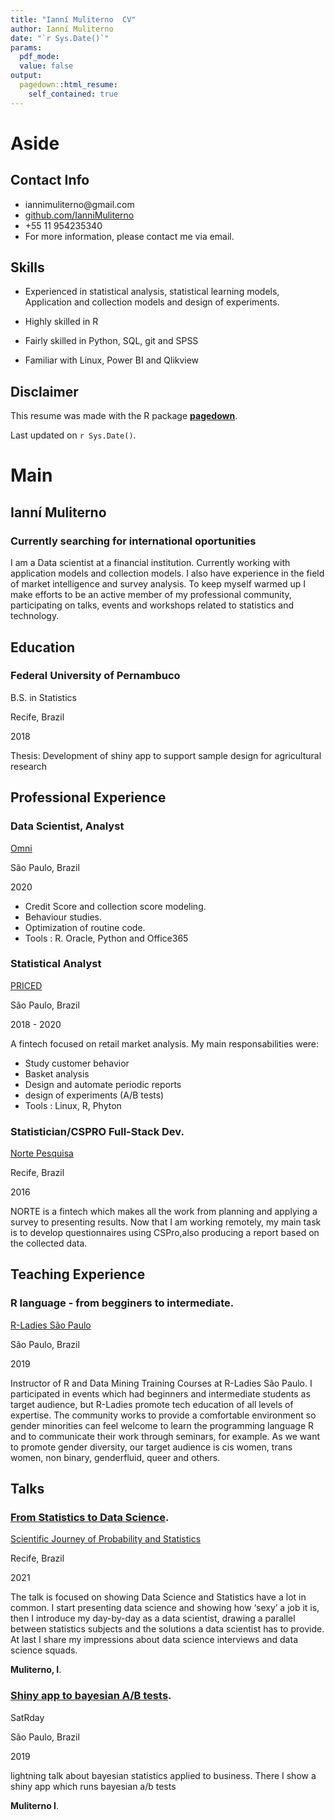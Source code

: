```yaml
---
title: "Ianní Muliterno  CV"
author: Ianní Muliterno
date: "`r Sys.Date()`"
params:
  pdf_mode:
  value: false
output:
  pagedown::html_resume:
    self_contained: true
---
```


Aside
================================================================================




Contact Info {#contact}
--------------------------------------------------------------------------------

- <i class="fa fa-envelope"></i> iannimuliterno@gmail.com
- <i class="fa fa-github"></i> [github.com/IanniMuliterno](https://github.com/IanniMuliterno)
- <i class="fa fa-phone"></i> +55 11 954235340
- For more information, please contact me via email.


Skills {#skills}
--------------------------------------------------------------------------------

- Experienced in statistical analysis, statistical learning models, Application and collection models and design of experiments.

- Highly skilled in R

- Fairly skilled in Python, SQL, git and SPSS

- Familiar with Linux, Power BI and Qlikview


Disclaimer {#disclaimer}
--------------------------------------------------------------------------------

This resume was made with the R package [**pagedown**](https://github.com/rstudio/pagedown).

Last updated on `r Sys.Date()`.



Main
================================================================================

Ianní Muliterno {#title}
--------------------------------------------------------------------------------

### Currently searching for international oportunities

I am a Data scientist at a financial institution. Currently working with application models and collection models. I also have experience in the field of market intelligence and survey analysis.
To keep myself warmed up I make efforts to be an active member of my professional community, participating on talks, events and workshops related to statistics and technology.


Education {data-icon=graduation-cap data-concise=true}
--------------------------------------------------------------------------------

### Federal University of Pernambuco

B.S. in Statistics

Recife, Brazil

2018

Thesis: Development of shiny app to support sample design for agricultural research


Professional Experience {data-icon=suitcase}
--------------------------------------------------------------------------------

### Data Scientist, Analyst
[Omni](https://www.omni.com.br/)

São Paulo, Brazil

2020

- Credit Score and collection score modeling.
- Behaviour studies.
- Optimization of routine code.
- Tools : R. Oracle, Python and Office365


### Statistical Analyst
[PRICED](https://www.priced.com.br/)

São Paulo, Brazil

2018 - 2020

A fintech focused on retail market analysis. My main responsabilities were:

- Study customer behavior
- Basket  analysis
- Design and automate periodic reports 
- design of experiments (A/B tests)
- Tools : Linux, R, Phyton

### Statistician/CSPRO Full-Stack Dev.
[Norte Pesquisa](https://www.facebook.com/nortepesquisaspe/)

Recife, Brazil

2016

NORTE is a fintech which makes all the work from planning and applying a survey to presenting results. Now that I am working remotely, my main task is to develop questionnaires using CSPro,also producing a report based on the collected data.


Teaching Experience {data-icon=chalkboard-teacher}
--------------------------------------------------------------------------------

### R language - from begginers to intermediate.
[R-Ladies São Paulo](https://www.meetup.com/pt-BR/pro/rladies/)

São Paulo, Brazil

2019

Instructor of R and Data Mining Training Courses at R-Ladies São Paulo. I participated in events which had beginners and intermediate students as target audience, but R-Ladies promote tech education of all levels of expertise.
The community works to provide a comfortable environment so gender minorities can feel welcome to learn the programming language R and to communicate their work through seminars, for example.
As we want to promote gender diversity, our target audience is cis women, trans women, non binary, genderfluid, queer and others.


Talks {data-icon=file}
--------------------------------------------------------------------------------
### [From Statistics to Data Science](https://github.com/IanniMuliterno/talk_datascience).
[Scientific Journey of Probability and Statistics](https://sites.google.com/de.ufpe.br/jcpe/in%C3%ADcio) 

Recife, Brazil

2021

The talk is focused on showing Data Science and Statistics have a lot in common. I start presenting data science and showing how 'sexy' a job it is, then I introduce my day-by-day as a data scientist, drawing a  parallel between statistics subjects and the solutions a data scientist has to provide. At last I share my impressions about data science interviews and data science squads.

**Muliterno, I**.
  
### [Shiny app to bayesian A/B tests](https://github.com/IanniMuliterno/satRday_SP_2019/blob/master/satRday.pdf).
SatRday 

São Paulo, Brazil

2019

lightning talk about bayesian statistics applied to business. There I show a shiny app which runs bayesian a/b tests

**Muliterno I**.

